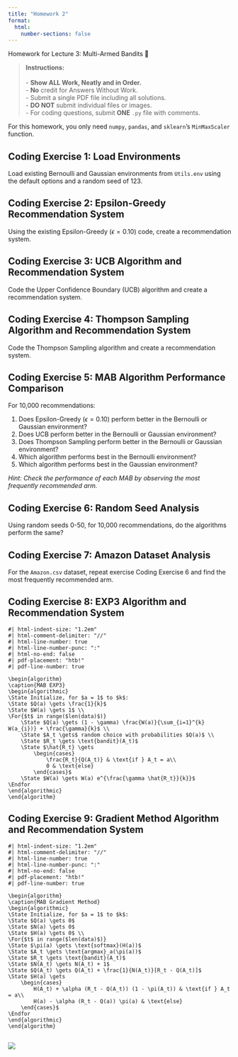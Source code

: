 ```yaml
---
title: "Homework 2"
format:
  html:
    number-sections: false
---
```


::: {.callout-note appearance="simple" icon=false}
Homework for Lecture 3: Multi-Armed Bandits 📝
:::

> **Instructions:** <br> 
> <br>
> - **Show ALL Work, Neatly and in Order.** <br>
> - **No** credit for Answers Without Work. <br>
> - Submit a single PDF file including all solutions. <br>
> - **DO NOT** submit individual files or images. <br>
> - For coding questions, submit **ONE** `.py` file with comments. <br>

::: {.callout-note}
For this homework, you only need `numpy`, `pandas`, and `sklearn`'s `MinMaxScaler` function.
:::

## Coding Exercise 1: Load Environments
Load existing Bernoulli and Gaussian environments from `Utils.env` using the default options and a random seed of 123.

## Coding Exercise 2: Epsilon-Greedy Recommendation System
Using the existing Epsilon-Greedy ($\epsilon = 0.10$) code, create a recommendation system.

## Coding Exercise 3: UCB Algorithm and Recommendation System
Code the Upper Confidence Boundary (UCB) algorithm and create a recommendation system.

## Coding Exercise 4: Thompson Sampling Algorithm and Recommendation System
Code the Thompson Sampling algorithm and create a recommendation system.

## Coding Exercise 5: MAB Algorithm Performance Comparison
For 10,000 recommendations:

1. Does Epsilon-Greedy ($\epsilon = 0.10$) perform better in the Bernoulli or Gaussian environment?
2. Does UCB perform better in the Bernoulli or Gaussian environment?
3. Does Thompson Sampling perform better in the Bernoulli or Gaussian environment?
4. Which algorithm performs best in the Bernoulli environment?
5. Which algorithm performs best in the Gaussian environment?

*Hint: Check the performance of each MAB by observing the most frequently recommended arm.*

## Coding Exercise 6: Random Seed Analysis
Using random seeds 0-50, for 10,000 recommendations, do the algorithms perform the same?

## Coding Exercise 7: Amazon Dataset Analysis
For the `Amazon.csv` dataset, repeat exercise Coding Exercise 6 and find the most frequently recommended arm.

## Coding Exercise 8: EXP3 Algorithm and Recommendation System

```pseudocode
#| html-indent-size: "1.2em"
#| html-comment-delimiter: "//"
#| html-line-number: true
#| html-line-number-punc: ":"
#| html-no-end: false
#| pdf-placement: "htb!"
#| pdf-line-number: true

\begin{algorithm}
\caption{MAB EXP3}
\begin{algorithmic}
\State Initialize, for $a = 1$ to $k$:
\State $Q(a) \gets \frac{1}{k}$
\State $W(a) \gets 1$ \\
\For{$t$ in range($len(data)$)}
    \State $Q(a) \gets (1 - \gamma) \frac{W(a)}{\sum_{i=1}^{k} W(a_{i})} + \frac{\gamma}{k}$ \\
    \State $A_t \gets$ random choice with probabilities $Q(a)$ \\
    \State $R_t \gets \text{bandit}(A_t)$
    \State $\hat{R_t} \gets
        \begin{cases}
            \frac{R_t}{Q(A_t)} & \text{if } A_t = a\\
            0 & \text{else}
        \end{cases}$
    \State $W(a) \gets W(a) e^{\frac{\gamma \hat{R_t}}{k}}$
\Endfor
\end{algorithmic}
\end{algorithm}
```

## Coding Exercise 9: Gradient Method Algorithm and Recommendation System

```pseudocode
#| html-indent-size: "1.2em"
#| html-comment-delimiter: "//"
#| html-line-number: true
#| html-line-number-punc: ":"
#| html-no-end: false
#| pdf-placement: "htb!"
#| pdf-line-number: true

\begin{algorithm}
\caption{MAB Gradient Method}
\begin{algorithmic}
\State Initialize, for $a = 1$ to $k$:
\State $Q(a) \gets 0$
\State $N(a) \gets 0$
\State $H(a) \gets 0$ \\
\For{$t$ in range($len(data)$)}
\State $\pi(a) \gets \text{softmax}(H(a))$
\State $A_t \gets \text{argmax}_a(\pi(a))$
\State $R_t \gets \text{bandit}(A_t)$
\State $N(A_t) \gets N(A_t) + 1$
\State $Q(A_t) \gets Q(A_t) + \frac{1}{N(A_t)}[R_t - Q(A_t)]$
\State $H(a) \gets
    \begin{cases}
        H(A_t) + \alpha (R_t - Q(A_t)) (1 - \pi(A_t)) & \text{if } A_t = a\\
        H(a) - \alpha (R_t - Q(a)) \pi(a) & \text{else}
    \end{cases}$
\Endfor
\end{algorithmic}
\end{algorithm}
```

## [![](https://colab.research.google.com/assets/colab-badge.svg)](https://colab.research.google.com/drive/1B9ko8fJaSFJRbbK493zTUCjI-uBFGla7#scrollTo=sp5yXpnFeSrp)

